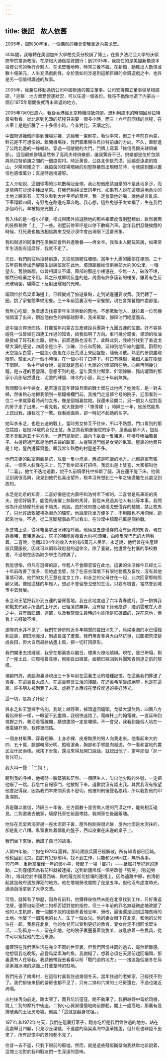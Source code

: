 ```yaml
---
---
---
```

title: 後記　故人依舊
---



2005年，闊別30年後，一個偶然的機會使我重返内蒙戈壁。

30年間，我報轉在美國加州大學柏克萊分校讀了博士，在賓夕法尼亞大學的沃頓商學院當過教授，在摩根大通做投資銀行；到2005年，我擔任的是美國新橋資本投資公司的執行合夥人。在戈壁種地時，時常三餐不繼，在新橋，動輒出人數億或數十億美元，人生充滿戲劇性。全於我如何涉是到這類巨額的金錢遊戲之中，也許是另一個值得講述的故事。

2005年，我兼任移動通訊公司中國聯通的獨立董事。公司安排獨立董事做草根調研，「巡察｜地方業務營運狀況，可以任選一個省份。我亮不猶豫地選了内蒙古一個自1975年離開後就再未重返的地方。

2005年7月9日周六，我從香港經北京轉機飛抵包頭，想利用周末的時間回烏拉特農場看看。從北京到包頭的航程只需要一個多小時，而三十六年前同樣的旅程，在火車上是是折騰了三十多個小時。今昔對比，天壤之別。

中國聯通幾個同事到機場迎接，送給我一束鮮花，看似平常，但三十年前在內蒙，鮮花是不可想像的。離開機場後，我們驅車開往烏拉特前旗的方向。不久，車駛進了公路北邊的一條輔路，穿過一個敞開的大門，門牌上寫着「維信高爾夫球俱樂部」。這個窮鄉僻壤居然有了高雨夫球俱樂部，讓我驚訝不已。倶樂部是位於包頭與烏拉特前旗之間的一個度假村。時近黄昏，公路北側是荒漠，延綿至遠處的陰山，夕陽照耀之下，綠茵茵的球場環繞的別墅群驀然出現眼前時，令我感到難以置信也感慨萬分；真是時過境遷呀。

主人介紹說，這個球場的沙坑數稱冠全球。我心想他應該自豪的不是此地多沙，而是能夠在沙漠中種出草來。在我們躬耕戈壁的年代，如果有人說在這塊遍地黄沙的土地上將來有一天可以看到大片平坦的草坪，我一定會掌他的嘴，說他胡言亂語。下車環顧四周，有野兔在路邊吃草奔跑。我心想，這些兔崽子太幸福了，生在我們那個時代，早被抓來充饑了。

我入住的是一幢小洋樓，樣式與國外旅遊勝地的那些豪華度假別墅類似，雖然裏面的裝飾稍微「土」了一些。別墅前停車坪是以停下數輛汽車。當年我們忍饑挨餓的時候，打死我也無法相信將來戈壁沙漠中會出現眼下這番景象。

我和聯通的同事們在俱樂部會所共進晚餐——烤全羊。我和主人開玩笑說，如果常年生活能有這麽好，我就不走了。

次日，我們前往烏拉特前旗，又從前旗駛往壩頭。當年十九團的團部在壩頭，三十五年前我參加赤腳醫生訓練班就在此地。壩頭距離維信俱樂部大約80公里。一眼望去，舊貌新顏，似曾相識又不識。團部的那座小樓還在，空無一人，破敗不堪，顯然已經棄之不用。與之形成鮮明反差的是，周圍有許多簇新的樓房，鑲着有色反光玻璃窗，驕陽之下反射出耀眼的光輝。

壩頭位於烏梁素海邊上，已經變成了旅遊景點，走到湖邊還要收費。我們轉了一圈，挑了家餐館準備用餐。三十年前這裏沒有一家餐館，現在各類餐館四處都是。

我無心吃飯，急着想去找尋常年生活勞動的舊地。不想驚動他人，就拉着一位司機悄悄溜了出來，鑽進他白色的四驅越野車，我來駕駛，腳踩油門絕塵而去。

途中幾次停車問路，打聽當年内蒙古生產建設兵團第十九團五連的位置。好不容易碰見一位曾經在四連工作過的知青，給我指明了方向。車行幾分鐘後，壩頭的柏油路變成了碎石和土路，很快，前面連路也沒有了。此時此刻，我終於找到了重返戈壁大漠的感覺，四周全是沙子、沙礫、沙丘和荊棘，延伸到地平線的盡頭。蔚藍的天空幾朵白雲，一股股小旋風在沙丘荒漠上來回盤旋，隨後消散。熟悉的景貌盡現眼前。驅車大約一個小時後，在一個小村子口停下。村口有棵樹，幾個人坐在樹蔭下問聊。一名中年婦女說，這裏就是當初十九團的分團部所在地。向東再開幾分鐘，是五連的舊營房。意想不到的是，當年賣信封郵票、針頭線腦、豬肉罐頭的那家小賣部居然還在，泥塗的磚牆、陳木的小窗，與三十年前無異。

我間那位中年婦女，是否還有當年建設兵團的戰士留在此地呢？她說有，是一對夫婦，然後熱心地把我領到一扇鐵柵欄門前。我推門走進髒兮号的院子，迎面看到一位二十來歲穿着時尚的女孩，像是個城裏姑娘。我還未及開口，另一個女人從對面的房子走了出來，一看見我，就大聲直呼：「單偉建！」時隔三十年，她居然能馬上認出我，讓我吃了一驚。我看她面熟，卻一時記不起她的名字。

她叫李永芝，也是五速的戰上。當時男女排互不往來，所以不熟悉。門口看到的那位姑娘，是她24歲的女兒王慧。永芝將我領進後院的家中，屋裏面積不大，加起來不會超過五十平方米，一進門是厨房，牆角下臥着一隻豬崽，呼哧呼哧抽若鼻子。右邊跨過門檻是他們夫婦的臥室，左邊隔道門槛是女兒的臥室。屋裏的地面只是土地，屋內還算齊整，跟我常年熟悉的村屋差不多。

他們夫妻的臥室南面是炕，放着一隻小炕桌，應該是吃飯的地方。北側靠窗有張床，一個男人斜靠在床上，兄了我坐起來打招呼。我認出是上雙喜，大家都叫他「二喜」。他忙不迭地道歉，說不久前騎摩托中摔斷了腿，現在還不能下床。他倆见到我很高興，我見到他們也喜出望外，根本沒有想到三十年之後還能在此處见到故知。

永芝是北京的知青，二喜好像是從内蒙呼和浩特市下鄉的。二喜曾是馬車班的馬夫，是個好騎手，能從馬後躍上無鞍的馬背，我從未見過其他人有此等本事。我問他為什麽騎摩托車而不騎馬。他說，由於政府擔心破壞戈壁僅存的植被，禁止牧馬了，只允許放牧被視為濒危的駱駝。他說摩托車方便多了，不用餵也不用伺候，跑起來也快。不過，從二喜斷腿事故可以看出，在沙漠中騎摩托車是個挑戰。

永芝端上茶，從冰箱裏拿出冰棒招呼我。他倆是五速僅存的沒有返城的知青，現在靠養豬、賣豬崽為生，院子的豬圈裏養着大約40頭豬，由兩隻兇巴巴的大狗看着。二喜說，他倆2004年的收入大約有6萬元人民幣。永芝說，他們曾在生產建設兵團服役，因此可以領取政府發的退休金。除了養豬，她還曾在村裏的學校教書，不過現在因為缺少學生而停課了。

我能想像，但凡有選擇的話，年輕人不會願意留在此地。這裏的生活條件已經比三十年前改善了很多，但地處戈壁，除了在恶劣環境下有限地務農及畜牧，沒有其他事情可做。他們的女兒王慧在北京工作，和永芝的父母住在一起，此次回家暫時照顧父親。像她這樣的年輕人，想必不會留戀戈壁的生活，只要有機會，當然會到城市中去發展。

永芝和王慧把我带到五連的營房舊地。我在此地度過了六年青春歲月。那一排排我和戰友們親手所蓋的上坏房，已經蕩然無存，沒有留下絲毫痕跡，煙消雲散在大漠之中。只有鐵匠鋪、連部，以及我常衛生員時的小診所是紅磚蓋的，還在原地，但看上去殘破不堪。

速隊的水井不见了，我們在營房附近多年開墾的農田消失了，烏梁素海的水已侵蝕到這裏，把田地淹沒，到處長滿了蘆葦。我們用青春與大白然抗爭，試圖把荒漠變成良田，但大自然最終佔盡上風，把一切打回原形。

我們開車去找磚窯，我曾在那裏夜以繼日，煙熏火燎地燒磚。現在，窯已坍塌，剩了一座土丘，四周種着莊稼，剛剛長出綠苗，面積已縮回到兵團知青到達之前的規模。

環顧四周，我腦海裏湧現出三十多年前在這裏生活的種種記憶。在這裏我們葬送了青春，在這裏長大成人，在這裏體會生活的殘酷，在迫裏希望變成絕望，也是在這裏，許多朋友被剝奪了未來，虚耗了本應該在學校度過的美好時光。

這一切，是為了什麽？

與永芝和王慧揮手告別，我跳上越野車，掉頭返回壩頭。戈壁大漠無路，四面八方看起來都一樣，一眼望不到盡頭，我很快迷路了。電線杆上的翰電線，一直延伸到視野之外。我沿着電線開，猜想盡頭一定是壩頭。不一會兒，我看到幾個人站在一根電線杆旁。我停車問路。

一個身材單薄、穿着短褲、上身赤裸、皮膚黝黑的男人向我走來。他看起來大約四、五十歲，臉部輪廓分明、飽經滄桑，胸部和手臂肌肉發達，乍一看和當地的農民沒什麽兩樣。我搖下車窗，還沒來得及開口說話，就認出他了，當年那個「趴一會兒犯」。

我大叫一聲：「二狗！」

聽到我的呼唤，他頓時一臉緊張和茫然。一個陌生人，叫出他少時的外號，一定把他嚇了一跳。我急忙自報家門，他放鬆下來，道歉說沒有認出我。其實我沒有指望他會記得我，因為我們本來關系也不密切，他被判刑後聲名狼藉，所以我對他的印象深刻。

真是難以置信，時隔三十年後，在方圆數十里杏無人煙的荒漠之中，能夠相互碰見。二狗邀我去他家，騎摩托車在前面帶路，我開車在後面跟随。

他住在烏梁素海旁邊一座水泥房子裏，屋外粉刷得很光鮮，屋內地面是水泥抹的，卻是亂七八糟。臥室裏堆着髒亂的盤子，西瓜皮攤在床邊的桌子上。

我們坐下來後，他講了自己的故事。

人獄四年後，二狗在1978年獲釋。那時建設兵團已經解散，所有知青都已回城。他也回到北京。由於有犯罪前科，找不到工作，只能和父母同住，無所事事。1979年，重新掌權僅一年的鄧小平，發起了一場「崴打」——嚴属打學犯罪的運動。二狗僅僅因為有前科就被逮捕，送到新疆塔城一個勞改營「強勞」（強迫勞改）。塔城位於中國最西端、與哈薩克斯坦接壤的邊境上，因為遠離中原，白清朝起就是政府流放罪犯的地方。他在塔城勞改營關了是是五年。但他沒有虚度時光，通過函授拿到了大専文憑。

可惜，就算有了學歴，因為有前科，他獲釋後依然未能在北京找到工作，只好重返戈壁。儘管自始至終二狗都否認對他的指控，但三十年前的罪名無疑微底地改變了他的人生軌跡，像一個擺不脫的枷鎖牽着他坐牢、勞改，最後還是回到這塊貧瘠的土地。他娶了一個當地的女人，生了一個女兒。他的妻女眼下在北京，和他的父母住在一起。我想在北京，他的女兒可以受到更好的教育，妻女肯定不想回戈壁生活。二狗孤身一人，留在此地。他的院子裏圈養着幾隻羊，散亂放着一些農具，從中可以窺探他的生活來源。

儘管現在我們俩生活在完全不同的世界裏，但我們回憶共同的過去，毫無距離感。他想留我吃晚飯，品嘗烏梁素海的魚，我謝絕了，想着必須在天黑前趕回壩頭，那裏還有人在等我。我請他帶我去看看以前「戰鬥過的地方」——接連幾個嚴冬在烏梁素海冰凍的湖面上打蘆葦時的駐地。

我們先去了南場村，在這個村裏我住過幾個冬天。當年住過的老鄉家，已經找不到了。我們排後來搭的營房也都不见了，只有二排和六排的土坯房還在，不過也幾近坍塌。

出村後再向前走，路太窄了，而且坑坑窪窪，開不動車了。我把越野中留給司機，跳上二狗的摩托中後座。二狗小心翼翼慢慢地向前挪動，開上一處高地，那裏有幾排破舊的土坯房廢墟。他說：「這就是翻身圪坦。」

1971年和1972年冬天，我們在這裏打葦子，翻身圪坦是我們曾住過的地方。站在高處舉目四顧，只見沙丘環繞，不遠處的烏梁素海中蘆華搖盖，但什麽也辨認不出來了，所有記憶中的景物都不見了。

往昔一去不返，只剩下眼前的廢墟。然而，就是道些殘垣斷壁向我默默地訴說着，這塊土地對於我和戰友們一生深遠的意味。
